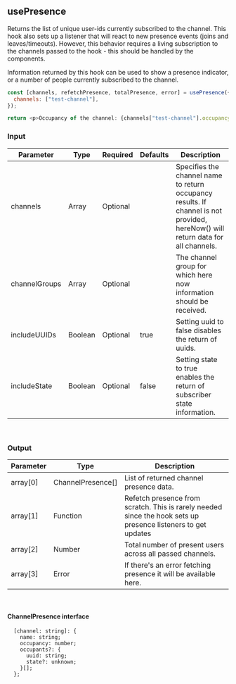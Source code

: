 
<Meta title="Custom Hooks/usePresence" />

## usePresence

Returns the list of unique user-ids currently subscribed to the channel. This hook also sets up a
listener that will react to new presence events (joins and leaves/timeouts). However, this behavior
requires a living subscription to the channels passed to the hook - this should be handled by the
components.

Information returned by this hook can be used to show a presence indicator, or a number of people
currently subscribed to the channel.

```js
const [channels, refetchPresence, totalPresence, error] = usePresence({
  channels: ["test-channel"],
});

return <p>Occupancy of the channel: {channels["test-channel"].occupancy}</p>;
```

### Input

| Parameter     | Type    | Required | Defaults | Description                                                                                                                      |
| ------------- | ------- | -------- | -------- | -------------------------------------------------------------------------------------------------------------------------------- |
| channels      | Array   | Optional |          | Specifies the channel name to return occupancy results. If channel is not provided, hereNow() will return data for all channels. |
| channelGroups | Array   | Optional |          | The channel group for which here now information should be received.                                                             |
| includeUUIDs  | Boolean | Optional | true     | Setting uuid to false disables the return of uuids.                                                                              |
| includeState  | Boolean | Optional | false    | Setting state to true enables the return of subscriber state information.                                                        |

<br />

### Output

| Parameter | Type              | Description                                                                                                   |
| --------- | ----------------- | ------------------------------------------------------------------------------------------------------------- |
| array[0]  | ChannelPresence[] | List of returned channel presence data.                                                                       |
| array[1]  | Function          | Refetch presence from scratch. This is rarely needed since the hook sets up presence listeners to get updates |
| array[2]  | Number            | Total number of present users across all passed channels.                                                     |
| array[3]  | Error             | If there's an error fetching presence it will be available here.                                              |

<br />

#### ChannelPresence interface

```
  [channel: string]: {
    name: string;
    occupancy: number;
    occupants?: {
      uuid: string;
      state?: unknown;
    }[];
  };
```
